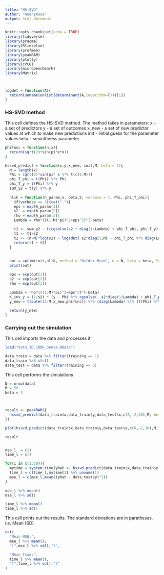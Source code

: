 ---
title: "HS-SVD"
author: "Anonymous"
output: html_document
---

```{r setup, include=FALSE}
knitr::opts_chunk$set(echo = TRUE)
library(tidyverse)
library(pracma)
library(Rlinsolve)
library(profmem)
library(peakRAM)
library(plotly)
library(cPCG)
library(microbenchmark)
library(Matrix)



logdet = function(A){
  return(unname(unlist(determinant(A,logarithm=T)))[1])
}


```



### HS-SVD method
This cell defines the HS-SVD method. The method takes in parameters:
  x     - a set of predictors
  y     - a set of outcomes
  x_new - a set of new predictor values at which to make new predictions
  init  - initial guess for the parameter values
  beta  - smoothness parameter
```{r}
phifunc = function(n,x){
  return(sqrt(2)*sin(pi*x*n))
}

hssvd_predict = function(x,y,x_new, init,M, beta = 1){
  N = length(x)
  Phi = sqrt(2)*sin(pi* x %*% t(c(1:M)))
  phi_T_phi = t(Phi) %*% Phi
  phi_T_y = t(Phi) %*% y
  sum_y2 = t(y) %*% y
  
  nlik = function(h_param,n, beta,Y, verbose = 1, Phi, phi_T_phi){
    if(verbose == 1){cat("-")}
    eps = exp(h_param[1])
    s2  = exp(h_param[2])
    rho = exp(h_param[3])
    Lambda = rho*(((1:M)*pi)^2+eps^2)^(-beta)

    t1 <- sum_y2 - t(cgsolve(s2 * diag(1/Lambda) + phi_T_phi, phi_T_y)) %*% phi_T_y
    t1 <- t1/s2
    t2 <- (n-M)*log(s2) + log(det( s2*diag(1,M) + phi_T_phi %*% diag(Lambda)   ))
    return(t1 + t2)
  }
  
  
  out = optim(init,nlik, method = "Nelder-Mead", n = N, beta = beta, Y=y, verbose = 1, Phi = Phi, phi_T_phi = phi_T_phi)$par
  print(out)

  eps = exp(out[1])
  s2  = exp(out[2])
  rho = exp(out[3])
  
  Lambda = rho*(((1:M)*pi)^2+eps^2)^(-beta)
  K_inv_y = (1/s2) * (y - Phi %*% cgsolve(  s2*diag(1/Lambda) + phi_T_phi  ,  phi_T_y   ))
  y_new = t(outer(1:M,x_new,phifunc)) %*% (diag(Lambda) %*% (t(Phi) %*% K_inv_y))

  return(y_new)
}

```


### Carrying out the simulation
This cell imports the data and processes it

```{r data prep}
load("data_1D_100k_Dense.RData")

data_train = data %>% filter(training == 1)
data_train %>% str()
data_test = data %>% filter(training == 0)
```
This cell performs the simulations
```{r}
N = nrow(data)
M = 50
beta = 3



result <- peakRAM({
  hssvd_predict(data_train$x,data_train$y,data_test$x,c(8,-2,30),M, beta = beta)
})

plot(hssvd_predict(data_train$x,data_train$y,data_test$x,c(8,-2,30),M, beta = beta))

result


mse_l  = c()
time_l = c()

for(i in c(1:10)){
  mytime = system.time(yhat <- hssvd_predict(data_train$x,data_train$y,data_test$x,c(8,-2,30),M, beta = beta))
  time_l = c(time_l,mytime[3] %>% unname())
  mse_l = c(mse_l,mean((yhat - data_test$y)^2))
}

mse_l %>% mean()
mse_l %>% sd()

time_l %>% mean()
time_l %>% sd()
```


This cell prints out the results. The standard deviations are in paratheses, i.e. Mean (SD)
```{r}
cat(
  "Mean MSE:",
  mse_l %>% mean(),
  "(",mse_l %>% sd(),")",

  "Mean Time:",
  time_l %>% mean(),
  "(",time_l %>% sd(),")"
)

```
